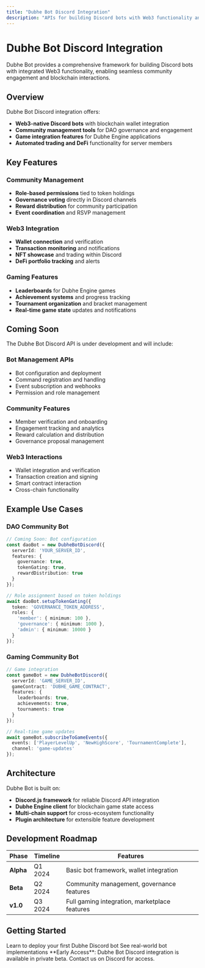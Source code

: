 ```yaml
---
title: "Dubhe Bot Discord Integration"
description: "APIs for building Discord bots with Web3 functionality and community engagement"
---
```


# Dubhe Bot Discord Integration

Dubhe Bot provides a comprehensive framework for building Discord bots with integrated Web3 functionality, enabling seamless community engagement and blockchain interactions.

## Overview

Dubhe Bot Discord integration offers:

- **Web3-native Discord bots** with blockchain wallet integration
- **Community management tools** for DAO governance and engagement
- **Game integration features** for Dubhe Engine applications
- **Automated trading and DeFi** functionality for server members

## Key Features

### Community Management
- **Role-based permissions** tied to token holdings
- **Governance voting** directly in Discord channels
- **Reward distribution** for community participation
- **Event coordination** and RSVP management

### Web3 Integration
- **Wallet connection** and verification
- **Transaction monitoring** and notifications
- **NFT showcase** and trading within Discord
- **DeFi portfolio tracking** and alerts

### Gaming Features
- **Leaderboards** for Dubhe Engine games
- **Achievement systems** and progress tracking
- **Tournament organization** and bracket management
- **Real-time game state** updates and notifications

## Coming Soon

The Dubhe Bot Discord API is under development and will include:

### Bot Management APIs
- Bot configuration and deployment
- Command registration and handling
- Event subscription and webhooks
- Permission and role management

### Community Features
- Member verification and onboarding
- Engagement tracking and analytics
- Reward calculation and distribution
- Governance proposal management

### Web3 Interactions
- Wallet integration and verification
- Transaction creation and signing
- Smart contract interaction
- Cross-chain functionality

## Example Use Cases

### DAO Community Bot
```typescript
// Coming Soon: Bot configuration
const daoBot = new DubheBotDiscord({
  serverId: 'YOUR_SERVER_ID',
  features: {
    governance: true,
    tokenGating: true,
    rewardDistribution: true
  }
});

// Role assignment based on token holdings
await daoBot.setupTokenGating({
  token: 'GOVERNANCE_TOKEN_ADDRESS',
  roles: {
    'member': { minimum: 100 },
    'governance': { minimum: 1000 },
    'admin': { minimum: 10000 }
  }
});
```

### Gaming Community Bot
```typescript
// Game integration
const gameBot = new DubheBotDiscord({
  serverId: 'GAME_SERVER_ID',
  gameContract: 'DUBHE_GAME_CONTRACT',
  features: {
    leaderboards: true,
    achievements: true,
    tournaments: true
  }
});

// Real-time game updates
await gameBot.subscribeToGameEvents({
  events: ['PlayerLevelUp', 'NewHighScore', 'TournamentComplete'],
  channel: 'game-updates'
});
```

## Architecture

Dubhe Bot is built on:

- **Discord.js framework** for reliable Discord API integration
- **Dubhe Engine client** for blockchain game state access
- **Multi-chain support** for cross-ecosystem functionality
- **Plugin architecture** for extensible feature development

## Development Roadmap

| Phase | Timeline | Features |
|-------|----------|----------|
| **Alpha** | Q1 2024 | Basic bot framework, wallet integration |
| **Beta** | Q2 2024 | Community management, governance features |
| **v1.0** | Q3 2024 | Full gaming integration, marketplace features |

## Getting Started

<CardGroup cols={2}>
  <Card title="Bot Setup Guide" href="/tutorials/bot/discord-setup">
    Learn to deploy your first Dubhe Discord bot
  </Card>
  <Card title="Community Examples" href="/tutorials/bot/community-management">
    See real-world bot implementations
  </Card>
</CardGroup>

<Note>
**Early Access**: Dubhe Bot Discord integration is available in private beta. Contact us on Discord for access.
</Note>